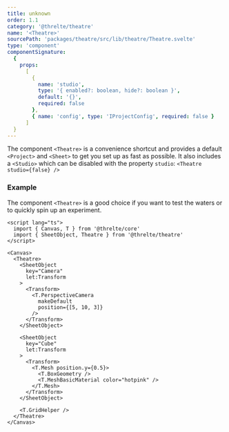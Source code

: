 ```yaml
---
title: unknown
order: 1.1
category: '@threlte/theatre'
name: '<Theatre>'
sourcePath: 'packages/theatre/src/lib/theatre/Theatre.svelte'
type: 'component'
componentSignature:
  {
    props:
      [
        {
          name: 'studio',
          type: '{ enabled?: boolean, hide?: boolean }',
          default: '{}',
          required: false
        },
        { name: 'config', type: 'IProjectConfig', required: false }
      ]
  }
---
```


The component `<Theatre>` is a convenience shortcut and provides a default `<Project>` and `<Sheet>` to get you set up as fast as possible. It also includes a `<Studio>` which can be disabled with the property `studio`: `<Theatre studio={false} />`

### Example

The component `<Theatre>` is a good choice if you want to test the waters or to quickly spin up an experiment.

```svelte
<script lang="ts">
  import { Canvas, T } from '@threlte/core'
  import { SheetObject, Theatre } from '@threlte/theatre'
</script>

<Canvas>
  <Theatre>
    <SheetObject
      key="Camera"
      let:Transform
    >
      <Transform>
        <T.PerspectiveCamera
          makeDefault
          position={[5, 10, 3]}
        />
      </Transform>
    </SheetObject>

    <SheetObject
      key="Cube"
      let:Transform
    >
      <Transform>
        <T.Mesh position.y={0.5}>
          <T.BoxGeometry />
          <T.MeshBasicMaterial color="hotpink" />
        </T.Mesh>
      </Transform>
    </SheetObject>

    <T.GridHelper />
  </Theatre>
</Canvas>
```

